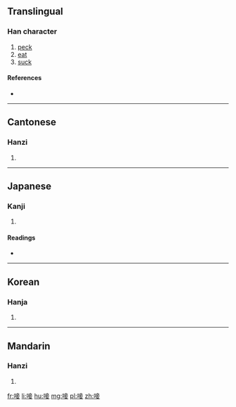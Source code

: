 ==Translingual==

===Han character===
{{Han char|rn=30|rad=口|as=08|sn=11|four=6004<sub>4</sub>|canj=口卜廿女 (RYTV)|ids=⿰[[口]][[妾]]}}

# [[peck]]
# [[eat]]
# [[suck]]

====References====
* {{Han ref|kx=0194.090|dkj=03780|dj=0414.150|hdz=10645.080|uh=553C|ud=21820|bh=D473|bd=54387}}

----

==Cantonese==

===Hanzi===
{{yue-hanzi|jyut=[[cip3]], [[saap3]], [[zaap3]]|y=chip3, saap3, jaap3}}

# {{defn|lang=yue|sort=口08}}

----

==Japanese==

===Kanji===
{{ja-kanji|grade=|rs=口08}}

# {{defn|lang=ja|sort=口08}}

====Readings====
* {{ja-readings|on=[[そう]] (sō), [[しょう]] (shō)|kun=[[くらう]] (kurau), [[すする]] (susuru), [[ついばむ]] (tsuibamu), [[ふむ]] (fumu)}}

----

==Korean==

===Hanja===
{{ko-hanja|hangeul=삽|rv=sap|mr=sap}}

# {{defn|lang=ko|sort=口08}}

----

==Mandarin==

===Hanzi===
{{cmn-hanzi|pin=[[shà]] ([[sha4]])|wg=sha<sup>4</sup>}}

# {{defn|lang=cmn|sort=口08}}

[[fr:唼]]
[[li:唼]]
[[hu:唼]]
[[mg:唼]]
[[pl:唼]]
[[zh:唼]]